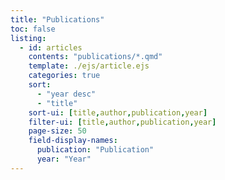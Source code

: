 ```yaml
---
title: "Publications"
toc: false
listing:
  - id: articles
    contents: "publications/*.qmd"
    template: ./ejs/article.ejs
    categories: true
    sort:
      - "year desc"
      - "title"
    sort-ui: [title,author,publication,year]
    filter-ui: [title,author,publication,year]
    page-size: 50
    field-display-names: 
      publication: "Publication"
      year: "Year"
---
```


:::{#articles}
:::
